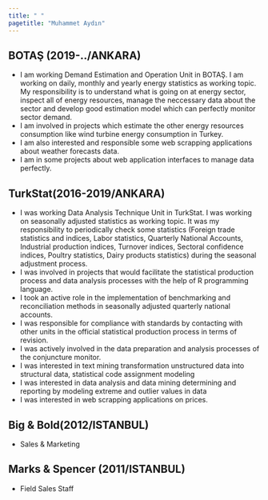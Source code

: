```yaml
---
title: " "
pagetitle: "Muhammet Aydın"
---
```


<link rel="stylesheet" href="styles.css" type="text/css">
<link rel="stylesheet" href="academicicons/css/academicons.min.css"/>


## BOTAŞ (2019-../ANKARA)

- I am working Demand Estimation and Operation Unit in BOTAŞ. I am working on daily, monthly and yearly energy statistics as working topic. My responsibility is to understand what is going on at energy sector, inspect all of energy resources, manage the neccessary data about the sector and develop good estimation model which can perfectly monitor sector demand.
- I am involved in projects which estimate the other energy resources consumption like wind turbine energy consumption in Turkey.
- I am also interested and responsible some web scrapping applications about weather forecasts data.
- I am in some projects about web application interfaces to manage data perfectly.

## TurkStat(2016-2019/ANKARA)

- I was working Data Analysis Technique Unit in TurkStat. I was working on seasonally adjusted statistics as working topic. It was my responsibility to periodically check some statistics (Foreign trade statistics and indices, Labor statistics, Quarterly National Accounts, Industrial production indices, Turnover indices, Sectoral confidence indices, Poultry statistics, Dairy products statistics) during the seasonal adjustment process.
- I was involved in projects that would facilitate the statistical production process and data analysis processes with the help of R programming language.
- I took an active role in the implementation of benchmarking and reconciliation methods in seasonally adjusted quarterly national accounts.
- I was responsible for compliance with standards by contacting with other units in the official statistical production process in terms of revision.
- I was actively involved in the data preparation and analysis processes of the conjuncture monitor.
- I was interested in text mining transformation unstructured data into structural data, statistical code assignment modeling
- I was interested in data analysis and data mining determining and reporting by modeling extreme and outlier values in data
- I was interested in web scrapping applications on prices.

## Big & Bold(2012/ISTANBUL)

- Sales & Marketing

## Marks & Spencer (2011/ISTANBUL)

- Field Sales Staff

